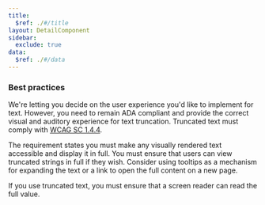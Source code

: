 ```yaml
---
title:
  $ref: ./#/title
layout: DetailComponent
sidebar:
  exclude: true
data:
  $ref: ./#/data
---
```


### Best practices

We're letting you decide on the user experience you'd like to implement for text. However, you need to remain ADA compliant and provide the correct visual and auditory experience for text truncation. Truncated text must comply with [WCAG SC 1.4.4](https://www.w3.org/WAI/WCAG21/Understanding/resize-text.html).

The requirement states you must make any visually rendered text accessible and display it in full. You must ensure that users can view truncated strings in full if they wish. Consider using tooltips as a mechanism for expanding the text or a link to open the full content on a new page.

If you use truncated text, you must ensure that a screen reader can read the full value.
